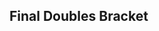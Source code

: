 {{DISPLAYTITLE:Combo Breaker 2015: ''Melee'' Doubles Bracket}}{{SetGame|melee}}
{{tabs static
|name1=Overview
|link1=Combo Breaker/2015/Melee
|name2=Singles Pools
|link2=Combo Breaker/2015/Melee/Singles Pools
|name3=Singles Bracket
|link3=Combo Breaker/2015/Melee/Singles Bracket
|name4=Doubles Bracket
|link4=Combo Breaker/2015/Melee/Doubles Bracket
|This=4
}}
<onlyinclude>
==Final Doubles Bracket==
{{DEFinalDoublesBracket
<!-- FROM WINNERS -->
|r1m1t1p1=The Moon |r1m1t1p1flag=us
|r1m1t1p2=DJ Nintendo |r1m1t1p2flag=us |r1m1t1score=3
|r1m1t2p1=Dart |r1m1t2p1flag=us
|r1m1t2p2=Darkrain |r1m1t2p2flag=us |r1m1t2score=0
|r1m1win=1
|r1m1t1p1char1=fox |r1m1t1p1stock1=2 |r1m1t1p2char1=fox |r1m1t1p2stock1=1
|r1m1t2p1char1=marth |r1m1t2p1stock1=0 |r1m1t2p2char1=cf |r1m1t2p2stock1=0 |r1m1win1=1 |r1m1stage1=Battlefield
|r1m1t1p1char2=fox |r1m1t1p1stock2=1 |r1m1t1p2char2=fox |r1m1t1p2stock2=2
|r1m1t2p1char2=marth |r1m1t2p1stock2=0 |r1m1t2p2char2=cf |r1m1t2p2stock2=0 |r1m1win2=1 |r1m1stage2=Final Destination
|r1m1t1p1char3=fox |r1m1t1p1stock3=0 |r1m1t1p2char3=fox |r1m1t1p2stock3=2
|r1m1t2p1char3=marth |r1m1t2p1stock3=0 |r1m1t2p2char3=cf |r1m1t2p2stock3=0 |r1m1win3=1 |r1m1stage3=Final Destination
|r1m1date=
|r1m1details={{BracketMatchDetails|reddit=|comment=|vod=https://www.youtube.com/watch?v=zh0nOuKlXSw}}

<!-- FROM LOSERS -->
|l1m1t1p1=Frootloop |l1m1t1p1flag=us
|l1m1t1p2=Mundungu |l1m1t1p2flag=us |l1m1t1score=3
|l1m1t2p1=ORLY |l1m1t2p1flag=us
|l1m1t2p2=Cosmo |l1m1t2p2flag=us |l1m1t2score=1
|l1m1win=1
|l1m1t1p1char1=fox |l1m1t1p1stock1=2 |l1m1t1p2char1=fox |l1m1t1p2stock1=1
|l1m1t2p1char1=cf |l1m1t2p1stock1=0 |l1m1t2p2char1=fox |l1m1t2p2stock1=0 |l1m1win1=1 |l1m1stage1=Dream Land
|l1m1t1p1char2=fox |l1m1t1p1stock2=0 |l1m1t1p2char2=fox |l1m1t1p2stock2=0
|l1m1t2p1char2=cf |l1m1t2p1stock2=1 |l1m1t2p2char2=marth |l1m1t2p2stock2=1 |l1m1win2=2 |l1m1stage2=Yoshi's Story
|l1m1t1p1char3=fox |l1m1t1p1stock3=4 |l1m1t1p2char3=fox |l1m1t1p2stock3=2
|l1m1t2p1char3=cf |l1m1t2p1stock3=0 |l1m1t2p2char3=marth |l1m1t2p2stock3=0 |l1m1win3=1 |l1m1stage3=Pokémon Stadium
|l1m1t1p1char4=fox |l1m1t1p1stock4=3 |l1m1t1p2char4=fox |l1m1t1p2stock4=1
|l1m1t2p1char4=cf |l1m1t2p1stock4=0 |l1m1t2p2char4=marth |l1m1t2p2stock4=0 |l1m1win4=1 |l1m1stage4=Battlefield
|l1m1date=
|l1m1details={{BracketMatchDetails|reddit=|comment=|vod=https://www.youtube.com/watch?v=KxIb3fiet60}}

<!-- LOSERS FINALS -->
|r2m1t1p1=Dart |r2m1t1p1flag=us
|r2m1t1p2=Darkrain |r2m1t1p2flag=us |r2m1t1score=0
|r2m1t2p1=Frootloop |r2m1t2p1flag=us
|r2m1t2p2=Mundungu |r2m1t2p2flag=us |r2m1t2score=3
|r2m1win=2
|r2m1t1p1char1=cf |r2m1t1p1stock1=0 |r2m1t1p2char1=marth |r2m1t1p2stock1=0
|r2m1t2p1char1=fox |r2m1t2p1stock1=1 |r2m1t2p2char1=fox |r2m1t2p2stock1=0 |r2m1win1=2 |r2m1stage1=Battlefield
|r2m1t1p1char2=cf |r2m1t1p1stock2=0 |r2m1t1p2char2=marth |r2m1t1p2stock2=0
|r2m1t2p1char2=fox |r2m1t2p1stock2=2 |r2m1t2p2char2=fox |r2m1t2p2stock2=1 |r2m1win2=2 |r2m1stage2=Final Destination
|r2m1t1p1char3=cf |r2m1t1p1stock3=0 |r2m1t1p2char3=marth |r2m1t1p2stock3=0
|r2m1t2p1char3=fox |r2m1t2p1stock3=2 |r2m1t2p2char3=fox |r2m1t2p2stock3=1 |r2m1win3=2 |r2m1stage3=Pokémon Stadium
|r2m1date=
|r2m1details={{BracketMatchDetails|reddit=|comment=|vod=https://www.youtube.com/watch?v=sQ-hmH5ISms}}

<!-- GRAND FINALS -->
|r3m1t1p1=The Moon |r3m1t1p1flag=us
|r3m1t1p2=DJ Nintendo |r3m1t1p2flag=us |r3m1t1score=3
|r3m1t2p1=Frootloop |r3m1t2p1flag=us
|r3m1t2p2=Mundungu |r3m1t2p2flag=us |r3m1t2score=0
|r3m1win=1
|r3m1t1p1char1=fox |r3m1t1p1stock1=1 |r3m1t1p2char1=fox |r3m1t1p2stock1=1
|r3m1t2p1char1=fox |r3m1t2p1stock1=0 |r3m1t2p2char1=fox |r3m1t2p2stock1=0 |r3m1win1=1 |r3m1stage1=Battlefield
|r3m1t1p1char2=fox |r3m1t1p1stock2=1 |r3m1t1p2char2=fox |r3m1t1p2stock2=2
|r3m1t2p1char2=fox |r3m1t2p1stock2=0 |r3m1t2p2char2=fox |r3m1t2p2stock2=0 |r3m1win2=1 |r3m1stage2=Dream Land
|r3m1t1p1char3=fox |r3m1t1p1stock3=1 |r3m1t1p2char3=fox |r3m1t1p2stock3=2
|r3m1t2p1char3=fox |r3m1t2p1stock3=0 |r3m1t2p2char3=fox |r3m1t2p2stock3=0 |r3m1win3=1 |r3m1stage3=Dream Land
|r3m1date=
|r3m1details={{BracketMatchDetails|reddit=|comment=|vod=https://www.youtube.com/watch?v=_J_8AGCzMIk}}
}}
</onlyinclude>

